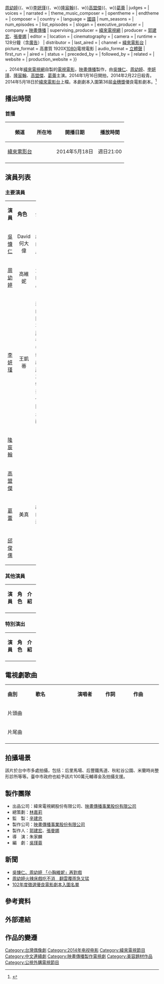{{Infobox Television
| show_name            = 小胸維妮的幸福旅程
| original_name        = Winnie The Boob
| image                =小胸維妮的幸福旅程.jpg
| caption              = 
| show_name_2          = 
| genre                = [[偶像劇|偶像劇]]、[[電視電影|電視電影]]
| format               = 
| creator              = 
| developer            = 
| writer               = [[吳瑾蓉|吳瑾蓉]]
| director             = 
| creative_director    = 
| presenter            =
| starring             = {{Nowrap begin}}[[吳慷仁|吳慷仁]]{{、w}}[[周幼婷|周幼婷]]{{、w}}[[李妍瑾|李妍瑾]]{{、w}}[[隆宸翰|隆宸翰]]{{、w}}[[高盟傑|高盟傑]]{{、w}}[[葛蕾|葛蕾]]{{Nowrap end}}
| judges               = 
| voices               = 
| narrated             = 
| theme_music_composer = 
| opentheme            =
| endtheme             = 
| composer             = 
| country              = {{ROC-TW}}
| language             = [[國語|國語]]
| num_seasons          = <!-- or num_series -->
| num_episodes         = 
| list_episodes        = 
| slogan               = 
| executive_producer   = 
| company              = [[映畫傳播|映畫傳播]]
| supervising_producer = [[緯來電視網|緯來電視網]]
| producer             = [[郭建宏_(製作人)|郭建宏]]、[[張曼娜|張曼娜]]
| editor               = 
| location             = {{ROC-TW}}
| cinematography       =
| camera               = 
| runtime              = 128分鐘（含[[廣告|廣告]]）
| distributor          = 
| last_aired           = 
| channel              = [[緯來電影台|緯來電影台]]
| picture_format       = 高畫質 1920X[[1080i|1080i]]電視電影
| audio_format         = [[立體聲|立體聲]]
| first_run            = {{TWN}}
| aired                = {{start date|2014|5|18}}
| status               = 
| preceded_by          = 
| followed_by          = 
| related              =
| website              = 
| production_website   = 
}}

{{engname|《小胸維妮的幸福旅程》|Winnie The Boob}}，2014年[[緯來電視網|緯來電視網]]自製的[[電視電影|電視電影]]，[[映畫傳播|映畫傳播]]製作，由[[吳慷仁|吳慷仁]]、[[周幼婷|周幼婷]]、[[李妍瑾|李妍瑾]]、[[隆宸翰|隆宸翰]]、[[高盟傑|高盟傑]]、[[葛蕾|葛蕾]]主演。2014年1月16日開拍，2014年2月22日殺青。2014年5月18日於[[緯來電影台|緯來電影台]]上檔。本劇劇本入圍第36屆[[金穗獎|金穗獎]]優良電影劇本。<ref>{{cite web|url=http://www.movieseeds.com.tw/news/content.php?id=518|language=|title=102年度徵選優良電影劇本入圍名單|publisher=文化部|date=2014-01-10|accessdate=2014-01-10|archive-date=2014-02-22|archive-url=https://web.archive.org/web/20140222012358/http://www.movieseeds.com.tw/news/content.php?id=518|dead-url=yes}}</ref>

== 播出時間 ==
{{Note24hUTC+8}}
=== 首播 ===
{| class="wikitable"  
|-  
! 頻道 || 所在地 || 開播日期 || 播放時間
|- 
|<center>[[緯來電影台|緯來電影台]]||<center>{{TWN}}||<center>2014年5月18日||<center>週日21:00
|-
|}

== 演員列表 ==
=== 主要演員 ===
{|class="wikitable" width="100%"
|- style="background:green; color:snow" align=center 
|width="7%"|'''演員''' || width="8%"|'''角色''' || width="46%"|'''介紹'''
|-
|<center>[[吳慷仁|吳慷仁]] ||<center>David何大偉||維妮的男朋友
|-
|<center>[[周幼婷|周幼婷]] ||<center>高維妮||大偉的女朋友
|-
|<center>[[李妍瑾|李妍瑾]] ||<center>王凱蒂|| 新來的女同事，胸部很大很柔軟，維妮所仰慕的特定部位，同時是情敵
|-
|<center>[[隆宸翰|隆宸翰]] ||<center>||
|-
|<center>[[高盟傑|高盟傑]] ||<center>||
|-
|<center>[[葛蕾|葛蕾]] ||<center>美真||維妮的母親
|-
|<center>[[邱俊儒|邱俊儒]] ||<center>||
|}

=== 其他演員 ===
{|class="wikitable" width="100%"
|- style="background:green; color:snow" align=center 
|width="7%"|'''演員''' || width="8%"|'''角色''' || width="46%"|'''介紹'''
|-
|}

=== 特別演出 ===
{|class="wikitable" width="100%"
|- style="background:green; color:snow" align=center 
|width="7%"|'''演員''' || width="8%"|'''角色''' || width="46%"|'''介紹'''
|-
|}

==電視劇歌曲==
{|class="wikitable" style="width:80%"
|- style="width:100%; background:green; color:snow" align=center
|style="width:10%"|'''曲別'''||style="width:15%"|'''歌名'''||style="width:10%"|'''演唱者'''||style="width:10%"|'''作詞'''||style="width:10%"|'''作曲'''
|-align=center  
|片頭曲||  ||  ||  || 
|-align=center
|片尾曲||  ||  ||  || 
|-align=center
|}

== 拍攝場景 ==
該片於台中市多處拍攝，包括：后里馬場、后豐鐵馬道、秋紅谷公園、米蘭時尚整形診所等等。臺中市政府也給予該片100萬元輔導金及拍攝支援。

== 製作團隊 ==
*出品公司：緯來電視網股份有限公司、[[映畫傳播事業股份有限公司|映畫傳播事業股份有限公司]]
*總策劃：[[林嘉莉|林嘉莉]]
*監　製：[[辛建忠|辛建忠]]
*製作公司：[[映畫傳播事業股份有限公司|映畫傳播事業股份有限公司]]
*製作人：[[郭建宏_(製作人)|郭建宏]]、[[張曼娜|張曼娜]]
*導　演：朱家麟
*編　劇：[[吳瑾蓉|吳瑾蓉]]

== 新聞 ==
*[https://web.archive.org/web/20150218115900/http://udn.com/NEWS/ENTERTAINMENT/ENT7/8431038.shtml 吳慷仁、周幼婷 「小胸維妮」再對戲]
*[http://www.nownews.com/n/2014/01/23/1098337 周幼婷火辣床戲吃不消　翻雲覆雨急又猛] {{Wayback|url=http://www.nownews.com/n/2014/01/23/1098337 |date=20140219064838 }}
*[http://www.movieseeds.com.tw/news/content.php?id=518 102年度徵選優良電影劇本入圍名單] {{Wayback|url=http://www.movieseeds.com.tw/news/content.php?id=518 |date=20140222012358 }}
==參考資料==
{{Reflist}}
== 外部連結 ==

== 作品的變遷 ==
{{電視節目的變遷
|電視台={{flagicon|Taiwan}} [[緯來電影台|緯來電影台]]
|播放檔次=週日21:00 ～23:15
|節目名稱=小胸維妮的幸福旅程<br />（2014年5月18日）
|上一節目=[[我叫侯美麗|我叫侯美麗]]<br />（2014年5月4日）
|下一節目=[[把我娶回家|把我娶回家]]<br />（2015年1月25日）
}}
{{DEFAULTSORT:Xiao小}}
[[Category:台灣偶像劇|Category:台灣偶像劇]]
[[Category:2014年电视电影|Category:2014年电视电影]]
[[Category:緯來電視節目|Category:緯來電視節目]]
[[Category:中文連續劇|Category:中文連續劇]]
[[Category:映畫傳播製作電視劇|Category:映畫傳播製作電視劇]]
[[Category:美容題材作品|Category:美容題材作品]]
[[Category:公視外購電視節目|Category:公視外購電視節目]]